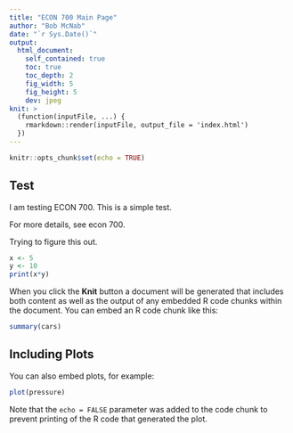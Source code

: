 ```yaml
---
title: "ECON 700 Main Page"
author: "Bob McNab"
date: "`r Sys.Date()`"
output: 
  html_document:
    self_contained: true
    toc: true
    toc_depth: 2
    fig_width: 5
    fig_height: 5
    dev: jpeg
knit: >
  (function(inputFile, ...) {
    rmarkdown::render(inputFile, output_file = 'index.html')
  })
---
```




```r
knitr::opts_chunk$set(echo = TRUE)
```

## Test 

I am testing ECON 700. This is a simple test.

For more details, see econ 700.

Trying to figure this out.

```r

x <- 5
y <- 10
print(x*y)

```



When you click the **Knit** button a document will be generated that includes both content as well as the output of any embedded R code chunks within the document. You can embed an R code chunk like this:

```r
summary(cars)
```

## Including Plots

You can also embed plots, for example:

```r
plot(pressure)
```

Note that the `echo = FALSE` parameter was added to the code chunk to prevent printing of the R code that generated the plot.
